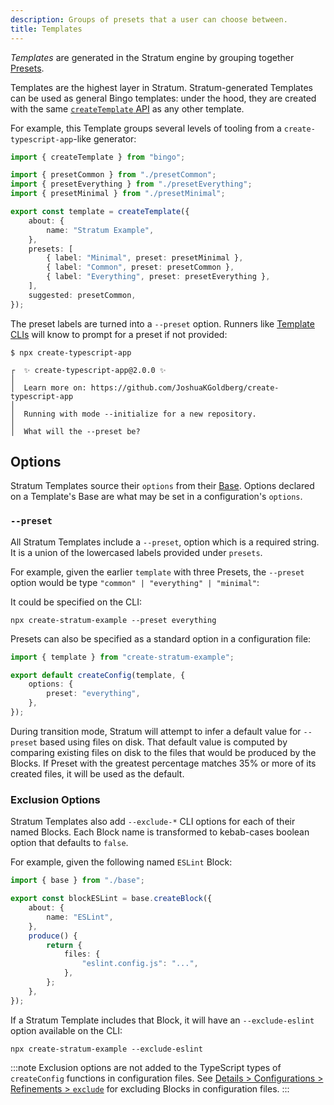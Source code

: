 ```yaml
---
description: Groups of presets that a user can choose between.
title: Templates
---
```


_Templates_ are generated in the Stratum engine by grouping together [Presets](/engines/stratum/concepts/presets).

Templates are the highest layer in Stratum.
Stratum-generated Templates can be used as general Bingo templates: under the hood, they are created with the same [`createTemplate` API](/build/apis/create-template) as any other template.

For example, this Template groups several levels of tooling from a `create-typescript-app`-like generator:

```ts
import { createTemplate } from "bingo";

import { presetCommon } from "./presetCommon";
import { presetEverything } from "./presetEverything";
import { presetMinimal } from "./presetMinimal";

export const template = createTemplate({
	about: {
		name: "Stratum Example",
	},
	presets: [
		{ label: "Minimal", preset: presetMinimal },
		{ label: "Common", preset: presetCommon },
		{ label: "Everything", preset: presetEverything },
	],
	suggested: presetCommon,
});
```

The preset labels are turned into a `--preset` option.
Runners like [Template CLIs](/cli) will know to prompt for a preset if not provided:

```plaintext
$ npx create-typescript-app

┌  ✨ create-typescript-app@2.0.0 ✨
│
│  Learn more on: https://github.com/JoshuaKGoldberg/create-typescript-app
│
│  Running with mode --initialize for a new repository.
│
│  What will the --preset be?
```

## Options

Stratum Templates source their `options` from their [Base](/engines/stratum/concepts/bases).
Options declared on a Template's Base are what may be set in a configuration's `options`.

### `--preset`

All Stratum Templates include a `--preset`, option which is a required string.
It is a union of the lowercased labels provided under `presets`.

For example, given the earlier `template` with three Presets, the `--preset` option would be type `"common" | "everything" | "minimal"`:

It could be specified on the CLI:

```shell
npx create-stratum-example --preset everything
```

Presets can also be specified as a standard option in a configuration file:

```ts title="create-stratum-example.config.ts"
import { template } from "create-stratum-example";

export default createConfig(template, {
	options: {
		preset: "everything",
	},
});
```

During transition mode, Stratum will attempt to infer a default value for `--preset` based using files on disk.
That default value is computed by comparing existing files on disk to the files that would be produced by the Blocks.
If Preset with the greatest percentage matches 35% or more of its created files, it will be used as the default.

### Exclusion Options

Stratum Templates also add `--exclude-*` CLI options for each of their named Blocks.
Each Block name is transformed to kebab-cases boolean option that defaults to `false`.

For example, given the following named `ESLint` Block:

```ts
import { base } from "./base";

export const blockESLint = base.createBlock({
	about: {
		name: "ESLint",
	},
	produce() {
		return {
			files: {
				"eslint.config.js": "...",
			},
		};
	},
});
```

If a Stratum Template includes that Block, it will have an `--exclude-eslint` option available on the CLI:

```shell
npx create-stratum-example --exclude-eslint
```

:::note
Exclusion options are not added to the TypeScript types of `createConfig` functions in configuration files.
See [Details > Configurations > Refinements > `exclude`](/engines/stratum/details/configurations#exclude) for excluding Blocks in configuration files.
:::
